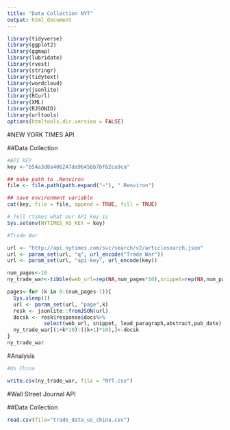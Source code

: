 ```yaml
---
title: "Data Collection NYT"
output: html_document
---
```


```r
library(tidyverse)
library(ggplot2)
library(ggmap)
library(lubridate)
library(rvest)
library(stringr)
library(tidytext)
library(wordcloud)
library(jsonlite)
library(RCurl)
library(XML)
library(RJSONIO)
library(urltools)
options(htmltools.dir.version = FALSE)
```



#NEW YORK TIMES API

##Data Collection
```r

#API KEY
key <-"b54a3d8a406247da96456b7bf62ca9ca"

## make path to .Renviron
file <- file.path(path.expand("~"), ".Renviron")

## save environment variable
cat(key, file = file, append = TRUE, fill = TRUE)
```

```r
# Tell rtimes what our API key is
Sys.setenv(NYTIMES_AS_KEY = key)
```


```r
#Trade War

url <- "http://api.nytimes.com/svc/search/v2/articlesearch.json"
url <- param_set(url, "q", url_encode("Trade War"))
url <- param_set(url, "api-key", url_encode(key))

num_pages<-10
ny_trade_war<-tibble(web_url=rep(NA,num_pages*10),snippet=rep(NA,num_pages*10),lead_paragraph=rep(NA,num_pages*10),abstract=rep(NA,num_pages*10),pub_date=rep(NA,num_pages*10))

pages<-for (k in 0:(num_pages-1)){
  Sys.sleep(1)
  url <- param_set(url, "page",k)
  resk <- jsonlite::fromJSON(url)
  docsk <- resk$response$docs%>%
            select(web_url, snippet, lead_paragraph,abstract,pub_date)
  ny_trade_war[(1+k*10):((k+1)*10),]<-docsk  
}
ny_trade_war
```
#Analysis

```r
#Us China

write.csv(ny_trade_war, file = "NYT.csv")

```

#Wall Street Journal API

##Data Collection

```r
read.csv(file="trade_data_us_china.csv")
```



